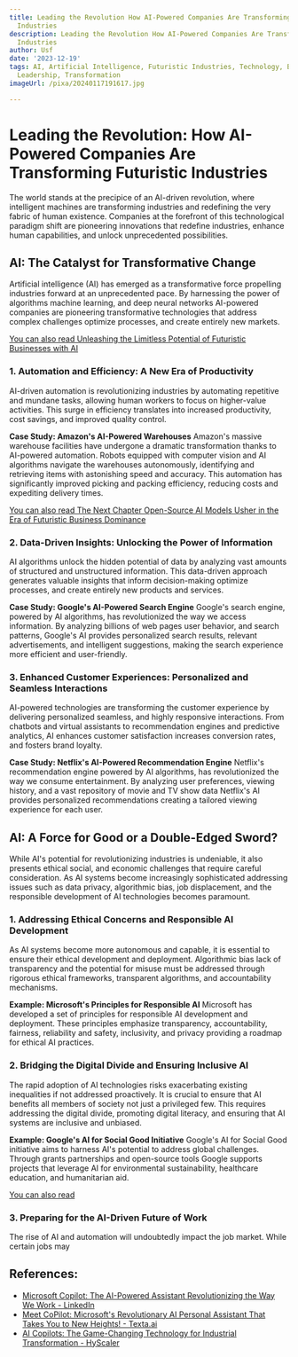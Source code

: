 ```yaml
---
title: Leading the Revolution How AI-Powered Companies Are Transforming Futuristic
  Industries
description: Leading the Revolution How AI-Powered Companies Are Transforming Futuristic
  Industries
author: Usf
date: '2023-12-19'
tags: AI, Artificial Intelligence, Futuristic Industries, Technology, Business, Innovation,
  Leadership, Transformation
imageUrl: /pixa/20240117191617.jpg

---
```

# Leading the  Revolution: How AI-Powered Companies Are Transforming Futuristic Industries

The world stands at the precipice of  an AI-driven revolution, where  intelligent machines are transforming industries and redefining the very fabric of human existence. Companies at the forefront of this technological paradigm shift are pioneering innovations that redefine  industries, enhance human capabilities, and unlock unprecedented possibilities.

## AI:  The Catalyst for Transformative Change
Artificial intelligence (AI)  has emerged as a transformative force propelling industries forward at  an unprecedented pace.  By  harnessing the power of algorithms machine learning, and deep  neural networks AI-powered  companies  are pioneering transformative technologies that address complex challenges optimize processes, and create entirely new markets.

[You can also read  Unleashing  the Limitless Potential  of Futuristic Businesses with AI](Unleashing%20the%20Limitless%20Potential%20of%20Futuristic%20Businesses%20with%20AI)


### 1. Automation and Efficiency: A New Era of Productivity
AI-driven automation is revolutionizing industries by automating  repetitive and  mundane tasks, allowing  human workers to  focus on higher-value activities. This  surge in efficiency translates into  increased  productivity, cost savings, and improved quality control.

**Case Study: Amazon's AI-Powered Warehouses**
Amazon's massive warehouse facilities have undergone a dramatic transformation thanks to AI-powered automation. Robots equipped with computer vision  and AI algorithms navigate the warehouses autonomously, identifying and retrieving items with astonishing speed  and accuracy. This automation has significantly improved picking and packing efficiency, reducing costs and expediting delivery times.

[You  can also read The Next Chapter Open-Source AI Models Usher in the Era of Futuristic Business Dominance](The%20Next%20Chapter%20Open-Source%20AI%20Models%20Usher%20in%20the%20Era%20of%20Futuristic%20Business%20Dominance)


###  2.  Data-Driven Insights: Unlocking the Power of  Information
AI algorithms unlock the hidden potential of data by analyzing vast  amounts of structured and  unstructured information. This data-driven approach generates valuable  insights that inform decision-making optimize processes, and create  entirely new products and services.

**Case Study: Google's AI-Powered Search Engine**
Google's search engine, powered by AI algorithms, has revolutionized the way we access information.  By  analyzing billions of web pages user  behavior, and  search  patterns, Google's AI provides personalized search results, relevant advertisements, and intelligent suggestions, making the search experience more efficient and user-friendly.

### 3. Enhanced Customer Experiences: Personalized and Seamless Interactions
AI-powered technologies  are transforming the customer experience by delivering personalized seamless, and highly responsive interactions.  From chatbots and virtual assistants  to recommendation engines and predictive analytics, AI enhances  customer satisfaction increases conversion rates, and fosters brand loyalty.

**Case Study: Netflix's AI-Powered Recommendation Engine**
Netflix's recommendation engine powered by AI algorithms, has revolutionized the way we consume entertainment. By analyzing user preferences, viewing history, and a vast repository of movie and TV show data Netflix's AI provides personalized recommendations creating a tailored viewing experience for each user.

## AI: A Force for Good or a Double-Edged Sword?
While  AI's potential  for revolutionizing industries is undeniable, it  also presents ethical social, and economic challenges that require careful consideration. As AI systems become increasingly sophisticated addressing issues such as data privacy, algorithmic bias, job displacement, and the responsible development of AI  technologies becomes paramount.

### 1. Addressing Ethical Concerns and Responsible AI  Development
As AI systems become more autonomous and capable, it is essential to ensure their ethical development and deployment.  Algorithmic bias  lack of transparency and the potential for misuse  must be addressed through rigorous ethical frameworks, transparent algorithms, and accountability  mechanisms.

**Example: Microsoft's Principles for  Responsible AI**
Microsoft  has developed a set of principles for responsible AI development and deployment. These principles emphasize transparency, accountability, fairness, reliability  and safety, inclusivity, and privacy providing a roadmap for ethical AI practices.

### 2. Bridging the Digital  Divide and Ensuring Inclusive AI
The rapid adoption of AI  technologies risks exacerbating existing inequalities  if not addressed proactively. It is crucial to ensure that AI benefits all members of society not just a privileged few. This requires addressing the digital divide, promoting digital  literacy, and ensuring that AI systems are inclusive and unbiased.

**Example: Google's AI for Social Good Initiative**
Google's AI for Social Good initiative aims  to harness AI's potential to  address global challenges. Through grants partnerships and open-source tools Google supports projects that leverage AI for environmental  sustainability, healthcare education, and humanitarian aid.

[You can also read ]()


###  3.  Preparing for the AI-Driven Future of Work
The  rise of  AI and automation will undoubtedly impact  the job market. While  certain jobs may

## References:
- [Microsoft Copilot: The AI-Powered Assistant Revolutionizing the Way We Work - LinkedIn](https://www.linkedin.com/pulse/microsoft-copilot-ai-powered-assistant-revolutionizing-way-we-lkvye)
- [Meet CoPilot: Microsoft's Revolutionary AI Personal Assistant That Takes You to New Heights! - Texta.ai](https://texta.ai/blog/ai-technology/meet-copilot-microsofts-revolutionary-ai-personal-assistant-that-takes-you-to-new-heights)
- [AI Copilots: The Game-Changing Technology for Industrial Transformation - HyScaler](https://hyscaler.com/insights/siemens-microsoft-launch-ai-copilots/)
